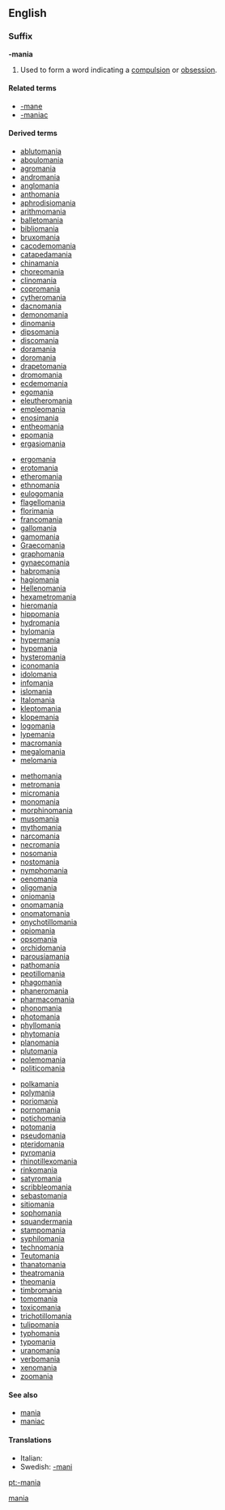 {{also|mania}}
==English==

===Suffix===
'''-mania'''

#Used to form a word indicating a [[compulsion]] or [[obsession]].

====Related terms====
*[[-mane]]
*[[-maniac]]

====Derived terms====
{{rel-top}}
*[[ablutomania]]
*[[aboulomania]]
*[[agromania]]
*[[andromania]]
*[[anglomania]]
*[[anthomania]]
*[[aphrodisiomania]]
*[[arithmomania]]
*[[balletomania]]
*[[bibliomania]]
*[[bruxomania]]
*[[cacodemomania]]
*[[catapedamania]]
*[[chinamania]]
*[[choreomania]]
*[[clinomania]]
*[[copromania]]
*[[cytheromania]]
*[[dacnomania]]
*[[demonomania]]
*[[dinomania]]
*[[dipsomania]]
*[[discomania]]
*[[doramania]]
*[[doromania]]
*[[drapetomania]]
*[[dromomania]]
*[[ecdemomania]]
*[[egomania]]
*[[eleutheromania]]
*[[empleomania]]
*[[enosimania]]
*[[entheomania]]
*[[epomania]]
*[[ergasiomania]]
{{mid4}}
*[[ergomania]]
*[[erotomania]]
*[[etheromania]]
*[[ethnomania]]
*[[eulogomania]]
*[[flagellomania]]
*[[florimania]]
*[[francomania]]
*[[gallomania]]
*[[gamomania]]
*[[Graecomania]]
*[[graphomania]]
*[[gynaecomania]]
*[[habromania]]
*[[hagiomania]]
*[[Hellenomania]]
*[[hexametromania]]
*[[hieromania]]
*[[hippomania]]
*[[hydromania]]
*[[hylomania]]
*[[hypermania]]
*[[hypomania]]
*[[hysteromania]]
*[[iconomania]]
*[[idolomania]]
*[[infomania]]
*[[islomania]]
*[[Italomania]]
*[[kleptomania]]
*[[klopemania]]
*[[logomania]]
*[[lypemania]]
*[[macromania]]
*[[megalomania]]
*[[melomania]]
{{mid4}}
*[[methomania]]
*[[metromania]]
*[[micromania]]
*[[monomania]]
*[[morphinomania]]
*[[musomania]]
*[[mythomania]]
*[[narcomania]]
*[[necromania]]
*[[nosomania]]
*[[nostomania]]
*[[nymphomania]]
*[[oenomania]]
*[[oligomania]]
*[[oniomania]]
*[[onomamania]]
*[[onomatomania]]
*[[onychotillomania]]
*[[opiomania]]
*[[opsomania]]
*[[orchidomania]]
*[[parousiamania]]
*[[pathomania]]
*[[peotillomania]]
*[[phagomania]]
*[[phaneromania]]
*[[pharmacomania]]
*[[phonomania]]
*[[photomania]]
*[[phyllomania]]
*[[phytomania]]
*[[planomania]]
*[[plutomania]]
*[[polemomania]]
*[[politicomania]]
{{mid4}}
*[[polkamania]]
*[[polymania]]
*[[poriomania]]
*[[pornomania]]
*[[potichomania]]
*[[potomania]]
*[[pseudomania]]
*[[pteridomania]]
*[[pyromania]]
*[[rhinotillexomania]]
*[[rinkomania]]
*[[satyromania]]
*[[scribbleomania]]
*[[sebastomania]]
*[[sitiomania]]
*[[sophomania]]
*[[squandermania]]
*[[stampomania]]
*[[syphilomania]]
*[[technomania]]
*[[Teutomania]]
*[[thanatomania]]
*[[theatromania]]
*[[theomania]]
*[[timbromania]]
*[[tomomania]]
*[[toxicomania]]
*[[trichotillomania]]
*[[tulipomania]]
*[[typhomania]]
*[[typomania]]
*[[uranomania]]
*[[verbomania]]
*[[xenomania]]
*[[zoomania]]
{{rel-bottom}}

====See also====
*[[mania]]
*[[maniac]]

====Translations====
*Italian: {{t-|it|-mania}}
*Swedish: [[-mani]]
[[Category:English suffixes|mania]]

[[pt:-mania]]